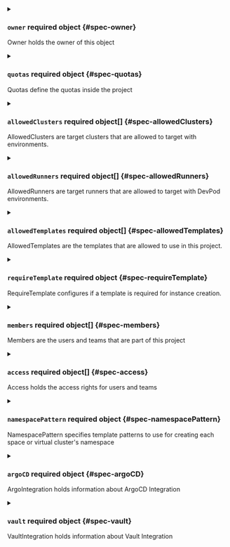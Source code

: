 

<PartialDisplayName />


<PartialDescription />



<details className="config-field" data-expandable="true">
<summary>

### `owner` <span className="config-field-required" data-required="false">required</span> <span className="config-field-type">object</span> <span className="config-field-default"></span> <span className="config-field-enum"></span> {#spec-owner}

Owner holds the owner of this object

</summary>

<PartialOwnerreference />


</details>



<details className="config-field" data-expandable="true">
<summary>

### `quotas` <span className="config-field-required" data-required="false">required</span> <span className="config-field-type">object</span> <span className="config-field-default"></span> <span className="config-field-enum"></span> {#spec-quotas}

Quotas define the quotas inside the project

</summary>

<PartialQuotasreference />


</details>



<details className="config-field" data-expandable="true">
<summary>

### `allowedClusters` <span className="config-field-required" data-required="false">required</span> <span className="config-field-type">object[]</span> <span className="config-field-default"></span> <span className="config-field-enum"></span> {#spec-allowedClusters}

AllowedClusters are target clusters that are allowed to target with
environments.

</summary>

<PartialAllowedClustersreference />


</details>



<details className="config-field" data-expandable="true">
<summary>

### `allowedRunners` <span className="config-field-required" data-required="false">required</span> <span className="config-field-type">object[]</span> <span className="config-field-default"></span> <span className="config-field-enum"></span> {#spec-allowedRunners}

AllowedRunners are target runners that are allowed to target with
DevPod environments.

</summary>

<PartialAllowedRunnersreference />


</details>



<details className="config-field" data-expandable="true">
<summary>

### `allowedTemplates` <span className="config-field-required" data-required="false">required</span> <span className="config-field-type">object[]</span> <span className="config-field-default"></span> <span className="config-field-enum"></span> {#spec-allowedTemplates}

AllowedTemplates are the templates that are allowed to use in this
project.

</summary>

<PartialAllowedTemplatesreference />


</details>



<details className="config-field" data-expandable="true">
<summary>

### `requireTemplate` <span className="config-field-required" data-required="false">required</span> <span className="config-field-type">object</span> <span className="config-field-default"></span> <span className="config-field-enum"></span> {#spec-requireTemplate}

RequireTemplate configures if a template is required for instance creation.

</summary>

<PartialRequireTemplatereference />


</details>



<details className="config-field" data-expandable="true">
<summary>

### `members` <span className="config-field-required" data-required="false">required</span> <span className="config-field-type">object[]</span> <span className="config-field-default"></span> <span className="config-field-enum"></span> {#spec-members}

Members are the users and teams that are part of this project

</summary>

<PartialMembersreference />


</details>



<details className="config-field" data-expandable="true">
<summary>

### `access` <span className="config-field-required" data-required="false">required</span> <span className="config-field-type">object[]</span> <span className="config-field-default"></span> <span className="config-field-enum"></span> {#spec-access}

Access holds the access rights for users and teams

</summary>

<PartialAccessreference />


</details>



<details className="config-field" data-expandable="true">
<summary>

### `namespacePattern` <span className="config-field-required" data-required="false">required</span> <span className="config-field-type">object</span> <span className="config-field-default"></span> <span className="config-field-enum"></span> {#spec-namespacePattern}

NamespacePattern specifies template patterns to use for creating each space or virtual cluster's namespace

</summary>

<PartialNamespacePatternreference />


</details>



<details className="config-field" data-expandable="true">
<summary>

### `argoCD` <span className="config-field-required" data-required="false">required</span> <span className="config-field-type">object</span> <span className="config-field-default"></span> <span className="config-field-enum"></span> {#spec-argoCD}

ArgoIntegration holds information about ArgoCD Integration

</summary>

<PartialArgoCDreference />


</details>



<details className="config-field" data-expandable="true">
<summary>

### `vault` <span className="config-field-required" data-required="false">required</span> <span className="config-field-type">object</span> <span className="config-field-default"></span> <span className="config-field-enum"></span> {#spec-vault}

VaultIntegration holds information about Vault Integration

</summary>

<PartialVaultreference />


</details>
